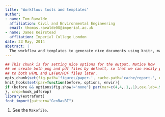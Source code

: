 ```yaml
---
title: 'Workflow: tools and templates'
author:
- name: Tom Ravalde
  affiliation: Civil and Environmental Engineering
  email: thomas.ravalde08@imperial.ac.uk
- name: James Keirstead
  affliation: Imperial College London
date: 23 May, 2014
abstract: |  
  The workflow and templates to generate nice documents using knitr, markdown and pandoc.
---
```



```r
## This chunk is for setting nice options for the output. Notice how
## we create both png and pdf files by default, so that we can easily process
## to both HTML and LaTeX/PDF files later.
opts_chunk$set(fig.path='figures/paper-', cache.path='cache/report-', dev=c("png","cairo_pdf"), fig.show='hold', fig.lp="fig:", cache=TRUE, par=TRUE, echo=FALSE, results="hide", message=FALSE, warning=FALSE)
knit_hooks$set(par=function(before, options, envir){
if (before && options$fig.show!='none') par(mar=c(4,4,.1,.1),cex.lab=.95,cex.axis=.9,mgp=c(2,.7,0),tcl=-.3)
}, crop=hook_pdfcrop)
library(extrafont)
font_import(pattern="GenBasBI")
```

1. See the `Makefile`.
